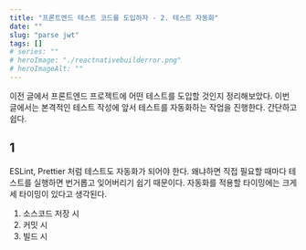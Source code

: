 ```yaml
---
title: "프론트엔드 테스트 코드를 도입하자 - 2. 테스트 자동화"
date: ""
slug: "parse jwt"
tags: []
# series: ""
# heroImage: "./reactnativebuilderror.png"
# heroImageAlt: ""
---
```


이전 글에서 프론트엔드 프로젝트에 어떤 테스트를 도입할 것인지 정리해보았다. 이번 글에서는 본격적인 테스트 작성에 앞서 테스트를 자동화하는 작업을 진행한다. 간단하고 쉽다.

## 1

ESLint, Prettier 처럼 테스트도 자동화가 되어야 한다. 왜냐하면 직접 필요할 때마다 테스트를 실행하면 번거롭고 잊어버리기 쉽기 때문이다. 자동화를 적용할 타이밍에는 크게 세 타이밍이 있다고 생각된다.

1. 소스코드 저장 시
2. 커밋 시
3. 빌드 시
